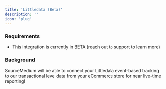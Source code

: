 ```yaml
---
title: 'Littledata (Beta)'
description: ''
icon: 'plug'
---
```


### Requirements

- This integration is currently in BETA (reach out to support to learn more)

### Background

SourceMedium will be able to connect your Littledata event-based tracking to our transactional level data from your eCommerce store for near live-time reporting!